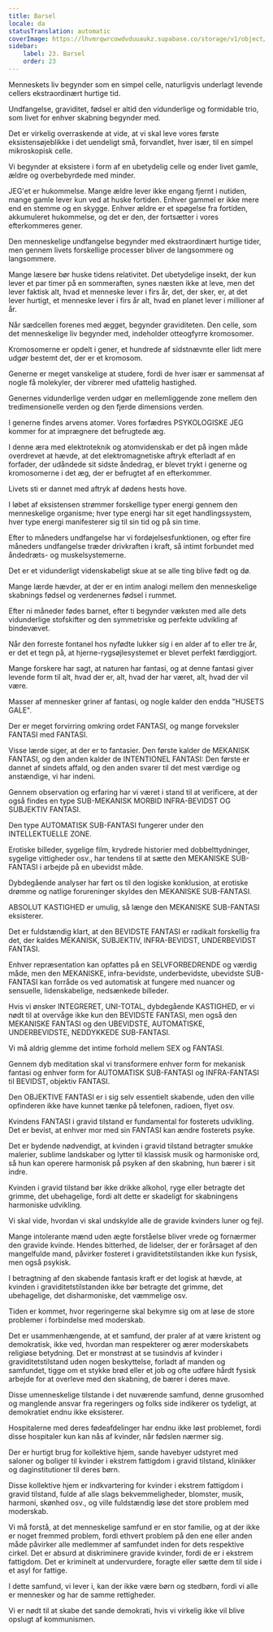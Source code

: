 ```yaml
---
title: Barsel
locale: da
statusTranslation: automatic
coverImage: https://lhvmrqwrcowdvduuaukz.supabase.co/storage/v1/object/public/strapi-uploads/small_cover-educacion-fundamental.webp-2d51a7828a2b1309555be27f7e2a61a0.webp
sidebar:
    label: 23. Barsel
    order: 23
---
```

Menneskets liv begynder som en simpel celle, naturligvis underlagt levende cellers ekstraordinært hurtige tid.

Undfangelse, graviditet, fødsel er altid den vidunderlige og formidable trio, som livet for enhver skabning begynder med.

Det er virkelig overraskende at vide, at vi skal leve vores første eksistensøjeblikke i det uendeligt små, forvandlet, hver især, til en simpel mikroskopisk celle.

Vi begynder at eksistere i form af en ubetydelig celle og ender livet gamle, ældre og overbebyrdede med minder.

JEG'et er hukommelse. Mange ældre lever ikke engang fjernt i nutiden, mange gamle lever kun ved at huske fortiden. Enhver gammel er ikke mere end en stemme og en skygge. Enhver ældre er et spøgelse fra fortiden, akkumuleret hukommelse, og det er den, der fortsætter i vores efterkommeres gener.

Den menneskelige undfangelse begynder med ekstraordinært hurtige tider, men gennem livets forskellige processer bliver de langsommere og langsommere.

Mange læsere bør huske tidens relativitet. Det ubetydelige insekt, der kun lever et par timer på en sommeraften, synes næsten ikke at leve, men det lever faktisk alt, hvad et menneske lever i firs år, det, der sker, er, at det lever hurtigt, et menneske lever i firs år alt, hvad en planet lever i millioner af år.

Når sædcellen forenes med ægget, begynder graviditeten. Den celle, som det menneskelige liv begynder med, indeholder otteogfyrre kromosomer.

Kromosomerne er opdelt i gener, et hundrede af sidstnævnte eller lidt mere udgør bestemt det, der er et kromosom.

Generne er meget vanskelige at studere, fordi de hver især er sammensat af nogle få molekyler, der vibrerer med ufattelig hastighed.

Genernes vidunderlige verden udgør en mellemliggende zone mellem den tredimensionelle verden og den fjerde dimensions verden.

I generne findes arvens atomer. Vores forfædres PSYKOLOGISKE JEG kommer for at imprægnere det befrugtede æg.

I denne æra med elektroteknik og atomvidenskab er det på ingen måde overdrevet at hævde, at det elektromagnetiske aftryk efterladt af en forfader, der udåndede sit sidste åndedrag, er blevet trykt i generne og kromosomerne i det æg, der er befrugtet af en efterkommer.

Livets sti er dannet med aftryk af dødens hests hove.

I løbet af eksistensen strømmer forskellige typer energi gennem den menneskelige organisme; hver type energi har sit eget handlingssystem, hver type energi manifesterer sig til sin tid og på sin time.

Efter to måneders undfangelse har vi fordøjelsesfunktionen, og efter fire måneders undfangelse træder drivkraften i kraft, så intimt forbundet med åndedræts- og muskelsystemerne.

Det er et vidunderligt videnskabeligt skue at se alle ting blive født og dø.

Mange lærde hævder, at der er en intim analogi mellem den menneskelige skabnings fødsel og verdenernes fødsel i rummet.

Efter ni måneder fødes barnet, efter ti begynder væksten med alle dets vidunderlige stofskifter og den symmetriske og perfekte udvikling af bindevævet.

Når den forreste fontanel hos nyfødte lukker sig i en alder af to eller tre år, er det et tegn på, at hjerne-rygsøjlesystemet er blevet perfekt færdiggjort.

Mange forskere har sagt, at naturen har fantasi, og at denne fantasi giver levende form til alt, hvad der er, alt, hvad der har været, alt, hvad der vil være.

Masser af mennesker griner af fantasi, og nogle kalder den endda "HUSETS GALE".

Der er meget forvirring omkring ordet FANTASI, og mange forveksler FANTASI med FANTASI.

Visse lærde siger, at der er to fantasier. Den første kalder de MEKANISK FANTASI, og den anden kalder de INTENTIONEL FANTASI: Den første er dannet af sindets affald, og den anden svarer til det mest værdige og anstændige, vi har indeni.

Gennem observation og erfaring har vi været i stand til at verificere, at der også findes en type SUB-MEKANISK MORBID INFRA-BEVIDST OG SUBJEKTIV FANTASI.

Den type AUTOMATISK SUB-FANTASI fungerer under den INTELLEKTUELLE ZONE.

Erotiske billeder, sygelige film, krydrede historier med dobbelttydninger, sygelige vittigheder osv., har tendens til at sætte den MEKANISKE SUB-FANTASI i arbejde på en ubevidst måde.

Dybdegående analyser har ført os til den logiske konklusion, at erotiske drømme og natlige forureninger skyldes den MEKANISKE SUB-FANTASI.

ABSOLUT KASTIGHED er umulig, så længe den MEKANISKE SUB-FANTASI eksisterer.

Det er fuldstændig klart, at den BEVIDSTE FANTASI er radikalt forskellig fra det, der kaldes MEKANISK, SUBJEKTIV, INFRA-BEVIDST, UNDERBEVIDST FANTASI.

Enhver repræsentation kan opfattes på en SELVFORBEDRENDE og værdig måde, men den MEKANISKE, infra-bevidste, underbevidste, ubevidste SUB-FANTASI kan forråde os ved automatisk at fungere med nuancer og sensuelle, lidenskabelige, nedsænkede billeder.

Hvis vi ønsker INTEGRERET, UNI-TOTAL, dybdegående KASTIGHED, er vi nødt til at overvåge ikke kun den BEVIDSTE FANTASI, men også den MEKANISKE FANTASI og den UBEVIDSTE, AUTOMATISKE, UNDERBEVIDSTE, NEDDYKKEDE SUB-FANTASI.

Vi må aldrig glemme det intime forhold mellem SEX og FANTASI.

Gennem dyb meditation skal vi transformere enhver form for mekanisk fantasi og enhver form for AUTOMATISK SUB-FANTASI og INFRA-FANTASI til BEVIDST, objektiv FANTASI.

Den OBJEKTIVE FANTASI er i sig selv essentielt skabende, uden den ville opfinderen ikke have kunnet tænke på telefonen, radioen, flyet osv.

Kvindens FANTASI i gravid tilstand er fundamental for fosterets udvikling. Det er bevist, at enhver mor med sin FANTASI kan ændre fosterets psyke.

Det er bydende nødvendigt, at kvinden i gravid tilstand betragter smukke malerier, sublime landskaber og lytter til klassisk musik og harmoniske ord, så hun kan operere harmonisk på psyken af den skabning, hun bærer i sit indre.

Kvinden i gravid tilstand bør ikke drikke alkohol, ryge eller betragte det grimme, det ubehagelige, fordi alt dette er skadeligt for skabningens harmoniske udvikling.

Vi skal vide, hvordan vi skal undskylde alle de gravide kvinders luner og fejl.

Mange intolerante mænd uden ægte forståelse bliver vrede og fornærmer den gravide kvinde. Hendes bitterhed, de lidelser, der er forårsaget af den mangelfulde mand, påvirker fosteret i graviditetstilstanden ikke kun fysisk, men også psykisk.

I betragtning af den skabende fantasis kraft er det logisk at hævde, at kvinden i graviditetstilstanden ikke bør betragte det grimme, det ubehagelige, det disharmoniske, det væmmelige osv.

Tiden er kommet, hvor regeringerne skal bekymre sig om at løse de store problemer i forbindelse med moderskab.

Det er usammenhængende, at et samfund, der praler af at være kristent og demokratisk, ikke ved, hvordan man respekterer og ærer moderskabets religiøse betydning. Det er monstrøst at se tusindvis af kvinder i graviditetstilstand uden nogen beskyttelse, forladt af manden og samfundet, tigge om et stykke brød eller et job og ofte udføre hårdt fysisk arbejde for at overleve med den skabning, de bærer i deres mave.

Disse umenneskelige tilstande i det nuværende samfund, denne grusomhed og manglende ansvar fra regeringers og folks side indikerer os tydeligt, at demokratiet endnu ikke eksisterer.

Hospitalerne med deres fødeafdelinger har endnu ikke løst problemet, fordi disse hospitaler kun kan nås af kvinder, når fødslen nærmer sig.

Der er hurtigt brug for kollektive hjem, sande havebyer udstyret med saloner og boliger til kvinder i ekstrem fattigdom i gravid tilstand, klinikker og daginstitutioner til deres børn.

Disse kollektive hjem er indkvartering for kvinder i ekstrem fattigdom i gravid tilstand, fulde af alle slags bekvemmeligheder, blomster, musik, harmoni, skønhed osv., og ville fuldstændig løse det store problem med moderskab.

Vi må forstå, at det menneskelige samfund er en stor familie, og at der ikke er noget fremmed problem, fordi ethvert problem på den ene eller anden måde påvirker alle medlemmer af samfundet inden for dets respektive cirkel. Det er absurd at diskriminere gravide kvinder, fordi de er i ekstrem fattigdom. Det er kriminelt at undervurdere, foragte eller sætte dem til side i et asyl for fattige.

I dette samfund, vi lever i, kan der ikke være børn og stedbørn, fordi vi alle er mennesker og har de samme rettigheder.

Vi er nødt til at skabe det sande demokrati, hvis vi virkelig ikke vil blive opslugt af kommunismen.

